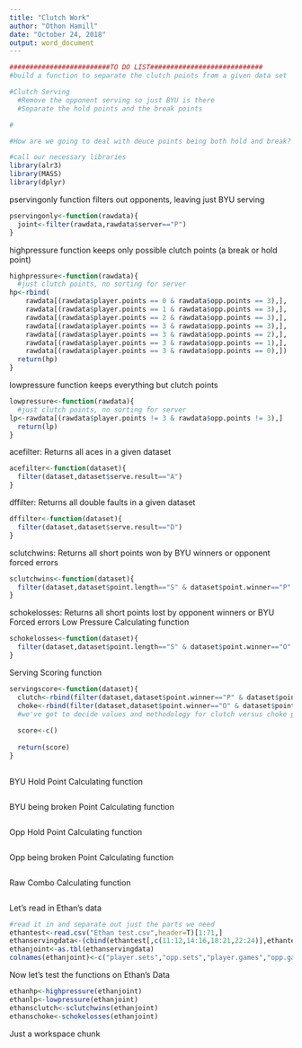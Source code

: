 ---
title: "Clutch Work"
author: "Othon Hamill"
date: "October 24, 2018"
output: word_document
---

```{r}
#########################TO DO LIST############################
#build a function to separate the clutch points from a given data set

#Clutch Serving
  #Remove the opponent serving so just BYU is there
  #Separate the hold points and the break points

#

#How are we going to deal with deuce points being both hold and break?
```

```{r}
#call our necessary libraries
library(alr3)
library(MASS)
library(dplyr)
```

pservingonly function filters out opponents, leaving just BYU serving
```{r}
pservingonly<-function(rawdata){
  joint<-filter(rawdata,rawdata$server=="P")
}
```

highpressure function keeps only possible clutch points (a break or hold point)
```{r}
highpressure<-function(rawdata){
  #just clutch points, no sorting for server
hp<-rbind(
    rawdata[(rawdata$player.points == 0 & rawdata$opp.points == 3),],
    rawdata[(rawdata$player.points == 1 & rawdata$opp.points == 3),],
    rawdata[(rawdata$player.points == 2 & rawdata$opp.points == 3),],
    rawdata[(rawdata$player.points == 3 & rawdata$opp.points == 3),],
    rawdata[(rawdata$player.points == 3 & rawdata$opp.points == 2),],
    rawdata[(rawdata$player.points == 3 & rawdata$opp.points == 1),],
    rawdata[(rawdata$player.points == 3 & rawdata$opp.points == 0),])
  return(hp)
}
```

lowpressure function keeps everything but clutch points
```{r}
lowpressure<-function(rawdata){
  #just clutch points, no sorting for server
lp<-rawdata[(rawdata$player.points != 3 & rawdata$opp.points != 3),]
  return(lp)
}
```

acefilter: Returns all aces in a given dataset
```{r}
acefilter<-function(dataset){
  filter(dataset,dataset$serve.result=="A")
}
```

dffilter: Returns all double faults in a given dataset
```{r}
dffilter<-function(dataset){
  filter(dataset,dataset$serve.result=="D")
}
```

sclutchwins: Returns all short points won by BYU winners or opponent forced errors
```{r}
sclutchwins<-function(dataset){
  filter(dataset,dataset$point.length=="S" & dataset$point.winner=="P" & dataset$result %in% c("W","F"))
}
```

schokelosses: Returns all short points lost by opponent winners or BYU Forced errors 
Low Pressure Calculating function
```{r}
schokelosses<-function(dataset){
  filter(dataset,dataset$point.length=="S" & dataset$point.winner=="O" & dataset$result %in% c("W","F"))
}
```

Serving Scoring function
```{r}
servingscore<-function(dataset){
  clutch<-rbind(filter(dataset,dataset$point.winner=="P" & dataset$point.length=="S" & dataset$result %in% c("W","F") & dataset$server=="P"), filter(dataset, dataset$result=="A" & dataset$server=="P"))
  choke<-rbind(filter(dataset,dataset$point.winner=="O" & dataset$point.length=="S" & dataset$result %in% c("W","F") & dataset$server=="P"), filter(dataset, dataset$result=="D" & dataset$server=="P"))
  #we've got to decide values and methodology for clutch versus choke points. We've debated 1 and 0 with null ebign the mean, but at that point we just give a win percentage. What if we put null at -1?
  
  score<-c()
    
  return(score)
}
  
```


BYU Hold Point Calculating function
```{r}

```

BYU being broken Point Calculating function
```{r}

```

Opp Hold Point Calculating function
```{r}

```

Opp being broken Point Calculating function
```{r}

```

Raw Combo Calculating function
```{r}

```

Let's read in Ethan's data
```{r}
#read it in and separate out just the parts we need
ethantest<-read.csv("Ethan test.csv",header=T)[1:71,]
ethanservingdata<-(cbind(ethantest[,c(11:12,14:16,18:21,22:24)],ethantest[,32]))
ethanjoint<-as.tbl(ethanservingdata)
colnames(ethanjoint)<-c("player.sets","opp.sets","player.games","opp.games","server", "player.points", "opp.points", "serve.result", "serve.location", "return.location", "result", "point.winner", "point.length")
```

Now let's test the functions on Ethan's Data
```{r}
ethanhp<-highpressure(ethanjoint)
ethanlp<-lowpressure(ethanjoint)
ethansclutch<-sclutchwins(ethanjoint)
ethanschoke<-schokelosses(ethanjoint)

```


Just a workspace chunk
```{r}

```

